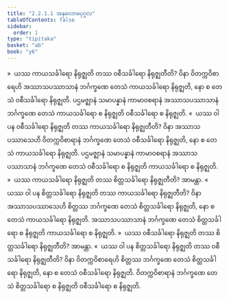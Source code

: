 ```yaml
---
title: "2.2.1.1 အနုလောမပုဂ္ဂလ"
tableOfContents: false
sidebar:
  order: 1
type: "tipitaka"
basket: "ab"
book: "y6"
---
```



<DynamicBreadcrumb />

<Division number="79" book="y6" e="ch" v="34" p="26">

<Paragraph number="369" book="y6">
»  ယဿ ကာယသင်္ခါရော နိရုဇ္ဈတိ တဿ ဝစီသင်္ခါရော နိရုဇ္ဈတီတိ?
</Paragraph>

<Paragraph number="370" book="y6">
ဝိနာ ဝိတက္ကဝိစာရေဟိ အဿာသပဿာသာနံ ဘင်္ဂက္ခဏေ တေသံ ကာယသင်္ခါရော နိရုဇ္ဈတိ, နော စ တေသံ ဝစီသင်္ခါရော နိရုဇ္ဈတိ. ပဌမဇ္ဈာနံ သမာပန္နာနံ ကာမာဝစရာနံ အဿာသပဿာသာနံ ဘင်္ဂက္ခဏေ တေသံ ကာယသင်္ခါရော စ နိရုဇ္ဈတိ ဝစီသင်္ခါရော စ နိရုဇ္ဈတိ.
</Paragraph>

<Paragraph number="371" book="y6">
«  ယဿ ဝါ ပန ဝစီသင်္ခါရော နိရုဇ္ဈတိ တဿ ကာယသင်္ခါရော နိရုဇ္ဈတီတိ?
</Paragraph>

<Paragraph number="372" book="y6">
ဝိနာ အဿာသပဿာသေဟိ ဝိတက္ကဝိစာရာနံ ဘင်္ဂက္ခဏေ တေသံ ဝစီသင်္ခါရော နိရုဇ္ဈတိ, နော စ တေသံ ကာယသင်္ခါရော နိရုဇ္ဈတိ. ပဌမဇ္ဈာနံ သမာပန္နာနံ ကာမာဝစရာနံ အဿာသပဿာသာနံ ဘင်္ဂက္ခဏေ တေသံ ဝစီသင်္ခါရော စ နိရုဇ္ဈတိ ကာယသင်္ခါရော စ နိရုဇ္ဈတိ.
</Paragraph>

<Paragraph number="373" book="y6">
»  ယဿ ကာယသင်္ခါရော နိရုဇ္ဈတိ တဿ စိတ္တသင်္ခါရော နိရုဇ္ဈတီတိ? အာမန္တာ.
</Paragraph>

<Paragraph number="374" book="y6">
«  ယဿ ဝါ ပန စိတ္တသင်္ခါရော နိရုဇ္ဈတိ တဿ ကာယသင်္ခါရော နိရုဇ္ဈတီတိ?
</Paragraph>

<Paragraph number="375" book="y6">
ဝိနာ အဿာသပဿာသေဟိ စိတ္တဿ ဘင်္ဂက္ခဏေ တေသံ စိတ္တသင်္ခါရော နိရုဇ္ဈတိ, နော စ တေသံ ကာယသင်္ခါရော နိရုဇ္ဈတိ. အဿာသပဿာသာနံ ဘင်္ဂက္ခဏေ တေသံ စိတ္တသင်္ခါရော စ နိရုဇ္ဈတိ ကာယသင်္ခါရော စ နိရုဇ္ဈတိ.
</Paragraph>

</Division>
<Division number="80" book="y6" e="ch" v="34" p="26">

<Paragraph number="376" book="y6">
»  ယဿ ဝစီသင်္ခါရော နိရုဇ္ဈတိ တဿ စိတ္တသင်္ခါရော နိရုဇ္ဈတီတိ? အာမန္တာ.
</Paragraph>

<Paragraph number="377" book="y6">
«  ယဿ ဝါ ပန စိတ္တသင်္ခါရော နိရုဇ္ဈတိ တဿ ဝစီသင်္ခါရော နိရုဇ္ဈတီတိ?
</Paragraph>

<Paragraph number="378" book="y6">
ဝိနာ ဝိတက္ကဝိစာရေဟိ စိတ္တဿ ဘင်္ဂက္ခဏေ တေသံ စိတ္တသင်္ခါရော နိရုဇ္ဈတိ, နော စ တေသံ ဝစီသင်္ခါရော နိရုဇ္ဈတိ. ဝိတက္ကဝိစာရာနံ ဘင်္ဂက္ခဏေ တေသံ စိတ္တသင်္ခါရော စ နိရုဇ္ဈတိ ဝစီသင်္ခါရော စ နိရုဇ္ဈတိ.
</Paragraph>
</Division>